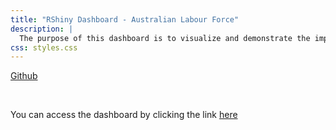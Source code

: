 ```yaml
---
title: "RShiny Dashboard - Australian Labour Force"
description: |
  The purpose of this dashboard is to visualize and demonstrate the impact of different migration types    on the labor force.
css: styles.css
---
```


<div class="github-box">
  [<i class='bi bi-github'></i>](https://github.com/orchuk12/rshiny-dashboard) [Github](https://github.com/orchuk12/rshiny-dashboard)
</div>

<br>

You can access the dashboard by clicking the link [here](https://rayyanshekhani.shinyapps.io/fit5147_dvp/)
